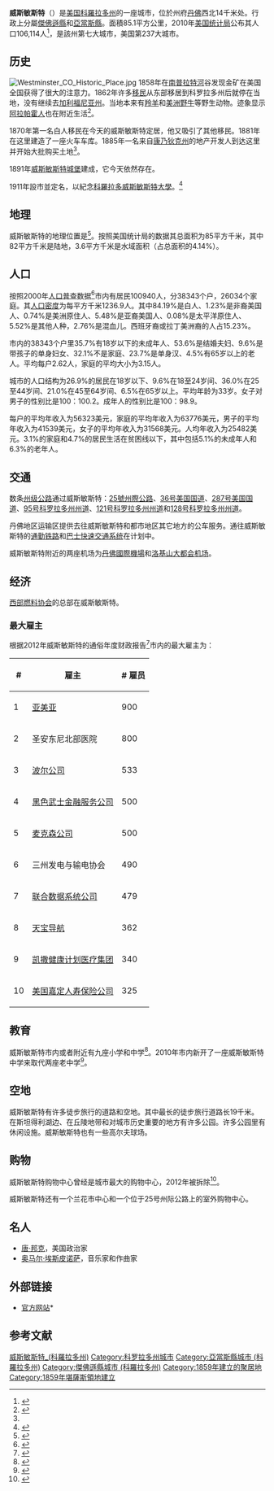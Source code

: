 {{otheruses|西敏}}
{{Infobox settlement
|name = 威斯敏斯特
|native_name = Westminster
|settlement_type = [[城市|城市]]
|motto = 
|image_skyline = Mountains viewed from Westminster.jpg
|imagesize = 300px
|image_caption = 
|image_flag = Flag of Westminster, Colorado.svg
|flag_size = 
|image_seal = 
|seal_size = 
|image_shield = 
|shield_size = 
|image_blank_emblem = 
|blank_emblem_type = 
|blank_emblem_size = 
|image_map = File:Adams County and Jefferson County Colorado Incorporated and Unincorporated areas Westminster Highlighted 0883835.svg
|mapsize = 250px
|map_caption = 威斯敏斯特在科羅拉多州亞當斯縣與杰斐逊县的位置
|image_map1 = 
|mapsize1 = 
|map_caption1 = 
|image_dot_map = 
|dot_mapsize = 
|dot_map_caption = 
|dot_x = 
|dot_y = 
|pushpin_map = 
|pushpin_label_position = 
|pushpin_map_caption = 
|pushpin_mapsize = 
| subdivision_type = 國家
|subdivision_name = 美國
|subdivision_type1 = [[美国州份|州]]
|subdivision_name1 = [[科羅拉多州|科羅拉多州]]
|subdivision_type2 = [[科罗拉多州行政区划|縣]]<ref name=COMun>{{cite web | url = http://www.dola.state.co.us/dlg/local_governments/municipalities.html | title = Active Colorado Municipalities | publisher = [[科羅拉多州|科羅拉多州]], Department of Local Affairs | accessdate = 2007-09-01 | archive-url = https://www.webcitation.org/5uRWqBo2m?url=http://www.dola.state.co.us/dlg/local_governments/municipalities.html | archive-date = 2010-11-23 | dead-url = yes }}</ref>
|subdivision_name2 = [[亞當斯縣_(科羅拉多州)|亞當斯縣]]<br />[[杰斐逊县_(科罗拉多州)|杰斐逊县]]
|subdivision_type3 = 
|subdivision_name3 = 
|subdivision_type4 = 
|subdivision_name4 = 
|government_footnotes = 
|leader_title = 
|leader_name = 
|leader_title1 = [[市长|市长]]
|leader_name1 = Herb Atchison
|leader_title2 = City Manager
|leader_name2 = Donald M. Tripp
|leader_title3 = 
|leader_name3 = 
|leader_title4 = 
|leader_name4 = 
|established_title = [[开拓者|建立]]
|established_date = 1859年
|established_title2 = Platted
|established_date2 = 1885年
|established_title3 = [[市法團|建市]]
|established_date3 = 1911年5月24日<ref name=MuniIncCO>{{cite web | url = http://www.colorado.gov/dpa/doit/archives/muninc.html | title = Colorado Municipal Incorporations | publisher = [[科羅拉多州|科羅拉多州]], Department of Personnel & Administration, Colorado State Archives | date = 2004-12-01 | accessdate = 2007-09-02 | archive-date = 2010-11-23 | archive-url = https://www.webcitation.org/5uRWqjYXd?url=http://www.colorado.gov/dpa/doit/archives/muninc.html | dead-url = no }}</ref>
|area_magnitude = 
|unit_pref = Imperial
|area_footnotes = <ref name="CenPopGazetteer2016">{{cite web|title=2016 U.S. Gazetteer Files|url=https://www2.census.gov/geo/docs/maps-data/data/gazetteer/2016_Gazetteer/2016_gaz_place_08.txt|publisher=United States Census Bureau|accessdate=Jul 25, 2017|archive-date=2018-04-28|archive-url=https://web.archive.org/web/20180428214046/https://www2.census.gov/geo/docs/maps-data/data/gazetteer/2016_Gazetteer/2016_gaz_place_08.txt|dead-url=no}}</ref>
|area_total_km2 = 88.19
|area_land_km2 = 82.18
|area_water_km2 = 6.01
|area_total_sq_mi = 34.05
|area_land_sq_mi = 31.73
|area_water_sq_mi = 2.32
|area_water_percent = 
|area_urban_km2 = 
|area_urban_sq_mi = 
|area_metro_km2 = 
|area_metro_sq_mi = 
|area_blank1_title = 
|area_blank1_km2 = 
|area_blank1_sq_mi =
|population_as_of = [[2010年美國人口普查|2010]]
|population_footnotes = 
|population_note = 
|population_total = 106114
|population_density_km2 = 1385.74
|population_density_sq_mi = 3588.99
|population_metro = 
|population_density_metro_km2 = 
|population_density_metro_sq_mi = 
|population_urban = 
|population_density_urban_km2 = 
|population_density_urban_sq_mi = 
|population_blank1_title = 
|population_blank1 = 
|population_density_blank1_km2 = 
|population_density_blank1_sq_mi = 
|timezone = [[北美山区时区|MST]]
|utc_offset = −7
|timezone_DST = [[北美山区时区|MDT]]
|utc_offset_DST = −6
|coordinates = {{coord|39|50|10|N|105|2|14|W|region:US-CO_type:city|display=inline,title}}
|elevation_footnotes = <ref name="GR3">{{cite web|url=http://geonames.usgs.gov|accessdate=2008-01-31|title=US Board on Geographic Names|publisher=[[美國地質調查局|美國地質調查局]]|date=2007-10-25|archive-date=2012-02-26|archive-url=https://www.webcitation.org/65jET5cdV?url=http://geonames.usgs.gov/|dead-url=no}}</ref>
|elevation_m = 1641
|elevation_ft = 5384
|postal_code_type = [[美國郵區編號|郵區編號]]<ref name=ZIPcode>{{cite web | url = http://zip4.usps.com/zip4/citytown.jsp | title = ZIP Code Lookup | format = [[JavaScript|JavaScript]]/[[HTML|HTML]] | publisher = [[美國郵政署|美國郵政署]] | accessdate = 2008-01-08 | archive-date = 2008-01-01 | archive-url = https://web.archive.org/web/20080101160345/http://zip4.usps.com/zip4/citytown.jsp | dead-url = no }}</ref>
|postal_code = 80003、80005、80020-80021、80023、80030-80031、80035-80036、80221、80234、80241、80260
|area_code = [[電話區號303|303]]、[[電話區號720|720]]
|blank_name = [[聯邦資訊處理標準|FIPS代碼]]
|blank_info = 08-83835
|blank1_name = [[地名信息系统|GNIS ID]]
|blank1_info = [http://geonames.usgs.gov/pls/gnispublic/f?p=gnispq:3:::NO::P3_FID:0204703 0204703]
|website = {{URL|www.cityofwestminster.us}}
|footnotes = <center><big>'''科羅拉多州第七大城市'''</big></center>
|pop_est_as_of = 2018
|pop_est_footnotes = <ref name="USCensusEst2018">{{cite web|url=https://www.census.gov/programs-surveys/popest/data/tables.2018.html|title=Population and Housing Unit Estimates|accessdate=July 16, 2019|archive-date=2017-05-29|archive-url=https://web.archive.org/web/20170529192346/https://census.gov/programs-surveys/popest/data/tables.2016.html|dead-url=no}}</ref>
|population_est = 113479
}}

'''威斯敏斯特'''（{{lang-en|Westminster}}）是[[美国|美国]][[科羅拉多州|科羅拉多州]]的一座城市，位於州府[[丹佛|丹佛]]西北14千米处。行政上分屬[[傑斐遜縣_(科羅拉多州)|傑佛遜縣]]和[[亞當斯縣_(科羅拉多州)|亞當斯縣]]。面積85.1平方公里，2010年[[美国统计局|美国统计局]]公布其人口106,114人<ref name=popest2>{{cite web |url=http://www.census.gov/popest/cities/tables/SUB-EST2009-01.csv |title=Annual Estimates of the Population for All Incorporated Places in Colorado |format=[[逗号分隔值|逗号分隔值]] |work=2009 Population Estimates |publisher=U.S. Census Bureau, Population Division |accessdate=2015年10月31日 |archive-url=https://web.archive.org/web/20100627001318/http://www.census.gov/popest/cities/tables/SUB-EST2009-01.csv |archive-date=2010年6月27日 |dead-url=yes }}</ref>，是該州第七大城市，美国第237大城市。

==历史==
[[File:Westminster_CO_Historic_Place.jpg|thumb]]
1858年在[[南普拉特河|南普拉特河]]谷发现金矿在美国全国获得了很大的注意力。1862年许多[[移民|移民]]从东部移居到科罗拉多州后就停在当地，没有继续去[[加利福尼亚州|加利福尼亚州]]。当地本来有[[羚羊|羚羊]]和[[美洲野牛|美洲野牛]]等野生动物。迹象显示[[阿拉帕霍人|阿拉帕霍人]]也在附近生活<ref name="early settlers">{{cite web | title = The Early Settlers | work = Historic Westminster, Colorado | url = http://www.ci.westminster.co.us/ExploreWestminster/AbouttheCity/WestminsterHistory/TheEarlySettlers.aspx | publisher = City of Westminster | accessdate = 2015年10月31日 | deadurl = yes | archiveurl = https://web.archive.org/web/20121115154240/http://www.ci.westminster.co.us/ExploreWestminster/AbouttheCity/WestminsterHistory/TheEarlySettlers.aspx | archivedate = 2012年11月15日 }}</ref>。

1870年第一名白人移民在今天的威斯敏斯特定居，他又吸引了其他移民。1881年在这里建造了一座火车车库。1885年一名来自[[康乃狄克州|康乃狄克州]]的地产开发人到达这里并开始大批购买土地<ref name = "early settlers"/>。

1891年[[威斯敏斯特城堡|威斯敏斯特城堡]]建成，它今天依然存在。

1911年設市並定名，以紀念[[科羅拉多威斯敏斯特大學|科羅拉多威斯敏斯特大學]]。<ref name="princeton">{{cite web | title = The Princeton of the West | work = Historic Westminster, Colorado | url = http://www.ci.westminster.co.us/city/history/Princeton.htm | publisher = City of Westminster | accessdate = 2006-10-27 | deadurl = yes | archiveurl = https://web.archive.org/web/20061005135219/http://ci.westminster.co.us/city/history/Princeton.htm | archivedate = 2006-10-05 }}</ref>

==地理==
威斯敏斯特的地理位置是{{Coord|39|52|N|105|03|W|type:city}}<ref name="GR1">{{cite web|url=http://www.census.gov/geo/www/gazetteer/gazette.html|publisher=美国联邦统计局|accessdate=2015年11月1日|date=2011-02-12|title=US Gazetteer files: 2010, 2000, and 1990|archive-url=https://web.archive.org/web/20060720110047/http://www.census.gov/geo/www/gazetteer/gazette.html|archive-date=2006年7月20日|dead-url=yes}}</ref>。按照美国统计局的数据其总面积为85平方千米，其中82平方千米是陆地，3.6平方千米是水域面积（占总面积的4.14%）。

==人口==
{{US Census population
|align = left
|1920= 235
|1930= 436
|1940= 534
|1950= 1686
|1960= 13850
|1970= 19512
|1980= 50211
|1990= 74625
|2000= 100940
|2010= 106114
|estyear=2014
|estimate=112090
|estref=<ref name="USCensusEst2014">{{cite web|url=http://www.census.gov/popest/data/cities/totals/2014/SUB-EST2014.html|title=Annual Estimates of the Resident Population for Incorporated Places: April 1, 2010 to July 1, 2014|accessdate=2015年11月1日|archive-url=https://web.archive.org/web/20150523034651/https://www.census.gov/popest/data/cities/totals/2014/SUB-EST2014.html|archive-date=2015年5月23日|dead-url=yes}}</ref>
|footnote=<center>美国十年人口普查<ref name="DecennialCensus">{{cite web|url=http://www.census.gov/prod/www/decennial.html|title=Census of Population and Housing|publisher=Census.gov|accessdate=2015年11月1日|archive-date=2015年5月12日|archive-url=https://www.webcitation.org/6YSasqtfX?url=http://www.census.gov/prod/www/decennial.html|dead-url=no}}</ref></center>
}}
按照2000年[[人口普查|人口普查]]数据<ref name="GR2">{{cite web|url=http://factfinder2.census.gov|publisher=美国统计局|accessdate=2015年11月1日|title=American FactFinder|archive-date=2013年9月11日|archive-url=https://web.archive.org/web/20130911234518/http://factfinder2.census.gov/|dead-url=no}}</ref>市内有居民100940人，分38343个户，26034个家庭。其[[人口密度|人口密度]]为每平方千米1236.9人。其中84.19%是白人、1.23%是非裔美国人、0.74%是美洲原住人、5.48%是亚裔美国人、0.08%是太平洋原住人、5.52%是其他人种，2.76%是混血儿。西班牙裔或拉丁美洲裔的人占15.23%。

市内的38343个户里35.7%有18岁以下的未成年人、53.6%是结婚夫妇、9.6%是带孩子的单身妇女、32.1%不是家庭、23.7%是单身汉、4.5%有65岁以上的老人。平均每户2.62人，家庭的平均大小为3.15人。

城市的人口结构为26.9%的居民在18岁以下、9.6%在18至24岁间、36.0%在25至44岁间、21.0%在45至64岁间、6.5%在65岁以上。平均年龄为33岁。女子对男子的性别比是100：100.2。成年人的性别比是100：98.9。

每户的平均年收入为56323美元，家庭的平均年收入为63776美元，男子的平均年收入为41539美元，女子的平均年收入为31568美元。人均年收入为25482美元。3.1%的家庭和4.7%的居民生活在贫困线以下，其中包括5.1%的未成年人和6.3%的老年人。

==交通==
数条[[州级公路|州级公路]]通过威斯敏斯特：[[25號州際公路|25號州際公路]]、[[36号美国国道|36号美国国道]]、[[287号美国国道|287号美国国道]]、[[95号科罗拉多州州道|95号科罗拉多州州道]]、[[121号科罗拉多州州道|121号科罗拉多州州道]]和[[128号科罗拉多州州道|128号科罗拉多州州道]]。

丹佛地区运输区提供去往威斯敏斯特和都市地区其它地方的公车服务。通往威斯敏斯特的[[通勤铁路|通勤铁路]]和[[巴士快速交通系统|巴士快速交通系统]]在计划中。

威斯敏斯特附近的两座机场为[[丹佛國際機場|丹佛國際機場]]和[[洛基山大都会机场|洛基山大都会机场]]。

==经济==
[[西部燃料协会|西部燃料协会]]的总部在威斯敏斯特。

===最大雇主===
根据2012年威斯敏斯特的通俗年度财政报告<ref>{{Cite web |url=http://www.ci.westminster.co.us/Portals/0/Repository/Documents/CityGovernment/2012%20CAFR%20for%20Web.pdf |title=City of Westminster CAFR |access-date=2015-10-31 |archive-date=2014-10-18 |archive-url=https://web.archive.org/web/20141018200139/http://www.ci.westminster.co.us/Portals/0/Repository/Documents/CityGovernment/2012%20CAFR%20for%20Web.pdf |dead-url=yes }}</ref>市内的最大雇主为：
{| class="wikitable" border="1"
|-
! #
! 雇主
! # 雇员
|-
|1
| [[亚美亚|亚美亚]]
|900
|-
|2
| 圣安东尼北部医院
|800
|-
|3
| [[波尔公司|波尔公司]]
|533
|-
|4
| [[黑色武士金融服务公司|黑色武士金融服务公司]]
|500
|-
|5
| [[麦克森公司|麦克森公司]]
|500
|-
|6
| 三州发电与输电协会
|490
|-
|7
| [[联合数据系统公司|联合数据系统公司]]
|479
|-
|8
| [[天宝导航|天宝导航]]
|362
|-
|9
| [[凯撒健康计划医疗集团|凯撒健康计划医疗集团]]
|340
|-
|10
| [[美国嘉定人寿保险公司|美国嘉定人寿保险公司]]
|325
|}

==教育==
威斯敏斯特市内或者附近有九座小学和中学<ref>{{Cite web |url=http://www.ci.westminster.co.us/ExploreWestminster/Schools.aspx |title=City of Westminster > Explore Westminster > Schools |access-date=2015-10-31 |archive-date=2012-02-05 |archive-url=https://web.archive.org/web/20120205212531/http://www.ci.westminster.co.us/ExploreWestminster/Schools.aspx |dead-url=yes }}</ref>。2010年市内新开了一座威斯敏斯特中学来取代两座老中学<ref>{{cite news | url=http://www.denverpost.com/education/ci_15862831 | work=Denver Post | first=Monte | last=Whaley | title=New Westminster High set to open with new teaching approach | accessdate=2015-10-31 | archive-date=2010-08-27 | archive-url=https://web.archive.org/web/20100827162342/http://www.denverpost.com/education/ci_15862831 | dead-url=no }}</ref>。

==空地==
威斯敏斯特有许多徒步旅行的道路和空地。其中最长的徒步旅行道路长19千米。在斯坦得利湖边、在丘陵地带和对城市历史重要的地方有许多公园。许多公园里有休闲设施。威斯敏斯特也有一些高尔夫球场。

==购物==
威斯敏斯特购物中心曾经是城市最大的购物中心，2012年被拆除<ref>{{cite news | url=http://www.denverpost.com/business/ci_17978568 | work=Denver Post | first=Margaret | last=Jackson | title=Westminster Mall to be razed for a new downtown | accessdate=2015-10-31 | archive-date=2012-01-24 | archive-url=https://web.archive.org/web/20120124031556/http://www.denverpost.com/business/ci_17978568 | dead-url=no }}</ref>。

威斯敏斯特还有一个兰花市中心和一个位于25号州际公路上的室外购物中心。

==名人==
*[[唐·邦克|唐·邦克]]，美国政治家
*[[奥马尔·埃斯皮诺萨|奥马尔·埃斯皮诺萨]]，音乐家和作曲家

==外部链接==
*[http://www.ci.westminster.co.us/ 官方网站]* {{Wayback|url=http://www.ci.westminster.co.us/ |date=20060111220035 }}

== 参考文献 ==
{{Reflist}}

{{Colorado}}
{{亞當斯縣 (科羅拉多州)}}
{{傑佛遜縣 (科羅拉多州)}}

{{DEFAULTSORT:Westminster, Colorado}}
[[Category:威斯敏斯特_(科羅拉多州)|]]
[[Category:科罗拉多州城市|Category:科罗拉多州城市]]
[[Category:亞當斯縣城市_(科羅拉多州)|Category:亞當斯縣城市 (科羅拉多州)]]
[[Category:傑佛遜縣城市_(科羅拉多州)|Category:傑佛遜縣城市 (科羅拉多州)]]
[[Category:1859年建立的聚居地|Category:1859年建立的聚居地]]
[[Category:1859年堪薩斯領地建立|Category:1859年堪薩斯領地建立]]